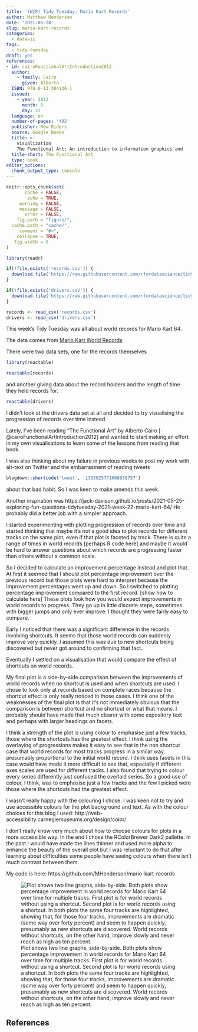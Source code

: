 ```yaml
---
title: '(WIP) Tidy Tuesday: Mario Kart Records'
author: Matthew Henderson
date: '2021-05-28'
slug: mario-kart-records
categories:
  - dataviz
tags:
  - tidy-tuesday
draft: yes
references:
- id: cairoFunctionalArtIntroduction2012
  author:
    - family: Cairo
      given: Alberto
  ISBN: 978-0-13-304136-1
  issued:
    - year: 2012
      month: 8
      day: 22
  language: en
  number-of-pages: '402'
  publisher: New Riders
  source: Google Books
  title: >-
    visualization
    The Functional Art: An introduction to information graphics and
  title-short: The Functional Art
  type: book
editor_options: 
  chunk_output_type: console
---
```


```r
knitr::opts_chunk$set(
       cache = FALSE,
        echo = TRUE,
     warning = FALSE,
     message = FALSE,
       error = FALSE,
    fig.path = "figure/",
  cache.path = "cache/",
     comment = "#>",
    collapse = TRUE,
   fig.width = 8
)

library(readr)

if(!file.exists('records.csv')) {
  download.file('https://raw.githubusercontent.com/rfordatascience/tidytuesday/master/data/2021/2021-05-25/records.csv', destfile = 'records.csv')
}

if(!file.exists('drivers.csv')) {
  download.file('https://raw.githubusercontent.com/rfordatascience/tidytuesday/master/data/2021/2021-05-25/drivers.csv', destfile = 'drivers.csv')
}

records <- read_csv('records.csv')
drivers <- read_csv('drivers.csv')
```


This week's Tidy Tuesday was all about world records
for Mario Kart 64.

The data comes from
[Mario Kart World Records](https://mkwrs.com/mk64/)

There were two data sets,
one for the records themselves

```r
library(reactable)

reactable(records)
```

and another giving data
about the record holders
and the length of time they held records for.

```r
reactable(drivers)
```


I didn't look at the
drivers data set at all
and decided to try visualising
the progression of records over time instead.

Lately, I've been reading
"The Functional Art"
by Alberto Cairo
[-@cairoFunctionalArtIntroduction2012]
and wanted to start making
an effort in my own visualisations
to learn some of the lessons
from reading that book.

I was also thinking about
my failure in previous weeks
to post my work with alt-text
on Twitter
and the embarrasment
of reading tweets
```r
blogdown::shortcode('tweet', '1395025771668938757')
```
about that bad habit.
So I was keen
to make amends
this week.

Another inspiration was
https://jack-davison.github.io/posts/2021-05-25-exploring-fun-questions-tidytuesday-2021-week-22-mario-kart-64/
He probably did a better
job with a simpler approach.

I started experimenting
with plotting progression
of records over time
and started thinking
that maybe it's not
a good idea to plot
records for different tracks
on the same plot,
even if that plot is faceted
by track.
There is quite a range
of times in world records
[perhaps R code here]
and maybe it would
be hard to answer
questions about which
records are progressing
faster than others
without a common scale.

So I decided to calculate
an improvement percentage
instead and plot that.
At first it seemed
that I should plot percentage
improvement over the previous
record but those plots
were hard to interpret
because the improvement percentages
went up and down.
So I switched to plotting percentage
improvement compared to the first record.
[show how to calculate here]
These plots look
how you would expect
improvements in world records to progress.
They go up in little discrete steps,
sometimes with bigger jumps
and only ever improve.
I thought they were fairly easy
to compare.

Early I noticed that
there was a significant difference
in the records involving shortcuts.
It seems that those world records
can suddenly improve very quickly.
I assumed this was due to new
shortcuts being discovered
but never got around to confirming that fact.

Eventually I settled
on a visualisation that would
compare the effect of shortcuts
on world records.

My final plot is a side-by-side
comparison between the improvements
of world records when no shortcut
is used
and when shortcuts are used.
I chose to look only at
records based on complete races
because the shortcut effect is
only really noticed in those cases.
I think one of the weaknesses
of the final plot is that
it's not immediately obvious
that the comparison is
between shortcut
and no shortcut
or what that means.
I probably should have
made that much clearer
with some expository text
and perhaps with larger
headings on facets.

I think a strength of the
plot is using colour to
emphasise just a few tracks,
those where the shortcuts
has the greatest effect.
I think using the overlaying
of progressions makes
it easy to see that in
the non shortcut case
that world records for
most tracks progress in a
similar way,
presumably proportional
to the initial world record.
I think uses facets in
this case would have made
it more difficult
to see that,
especially if different
axes scales are used
for different tracks.
I also found that trying
to colour every series
differently just confused
the overlaid series.
So a good use of colour,
I think,
was to emphasise just
a few tracks
and the few I picked
were those where the
shortcuts had the greatest effect.

I wasn't really happy
with the colouring I chose.
I was keen not to
try and use accessible
colours for the plot
background and text.
As with the colour
choices for this blog
I used:
http://web-accessibility.carnegiemuseums.org/design/color/

I don't really know
very much about how
to choose colours
for plots in a more
accessible way.
In the end I chose
the RColorBrewer
Dark2 pallette.
In the past I would
have made the lines
thinner and used more alpha
to enhance the beauty
of the overall plot
but I was reluctant
to do that
after learning about
difficulties some people
have seeing colours
when there isn't much contrast between them.

My code is here:
https://github.com/MHenderson/mario-kart-records

![Plot shows two line graphs, side-by-side. Both plots show percentage improvement in world records for Mario Kart 64 over time for multiple tracks. First plot is for world records without using a shortcut. Second plot is for world records using a shortcut. In both plots the same four tracks are highlighted, showing that, for those four tracks, improvements are dramatic (some way over forty percent) and seem to happen quickly, presumably as new shortcuts are discovered. World records without shortcuts, on the other hand, improve slowly and never reach as high as ten percent.](https://github.com/MHenderson/mario-kart-records/raw/master/mario-kart.png)

## References
